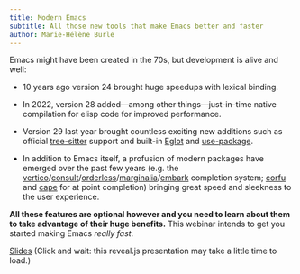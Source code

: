 ```yaml
---
title: Modern Emacs
subtitle: All those new tools that make Emacs better and faster
author: Marie-Hélène Burle
---
```


:::{.def}

Emacs might have been created in the 70s, but development is alive and well:

- 10 years ago version 24 brought huge speedups with lexical binding.

- In 2022, version 28 added—among other things—just-in-time native compilation for elisp code for improved performance.

- Version 29 last year brought countless exciting new additions such as official [tree-sitter](https://tree-sitter.github.io/tree-sitter/) support and built-in [Eglot](https://github.com/joaotavora/eglot) and [use-package](https://github.com/jwiegley/use-package?tab=readme-ov-file#installing-use-package).

- In addition to Emacs itself, a profusion of modern packages have emerged over the past few years (e.g. the [vertico](https://github.com/minad/vertico)/[consult](https://github.com/minad/consult)/[orderless](https://github.com/oantolin/orderless)/[marginalia](https://github.com/minad/marginalia/)/[embark](https://github.com/oantolin/embark/) completion system; [corfu](https://github.com/minad/corfu) and [cape](https://github.com/minad/cape) for at point completion) bringing great speed and sleekness to the user experience.

**All these features are optional however and you need to learn about them to take advantage of their huge benefits.** This webinar intends to get you started making Emacs *really fast*.

:::

[Slides](wb_emacs_new_tools_slides.qmd){.btn .btn-outline-primary} [(Click and wait: this reveal.js presentation may take a little time to load.)]{.inlinenote}
<!-- <br><br> -->

<!-- {{< video https://www.youtube.com/embed/ >}} -->
